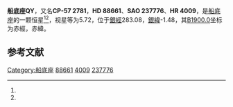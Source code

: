 {{Starbox begin
| name = 船底座QY
}}
{{Starbox observe
| epoch = [[J2000.0|J2000.0]]
| constell = [[船底座|船底座]]<ref name=SIMBAD>{{cite web
 | url=http://simbad.u-strasbg.fr/simbad/sim-id?Ident=HR+4009
 | title =Pulsating variable Star
 | publisher=Centre de Données astronomiques de Strasbourg
 | work=SIMBAD
 | accessdate=2012-07-13}}</ref><ref name=DATA>{{cite web
 | url=http://vizier.u-strasbg.fr/viz-bin/VizieR-5?-out.add=.&-source=5050&-corr=PK=HR&-out.max=9999&HR=4009
 | title =VizieR Detailed Page
 | accessdate=2012-07-13}}</ref>
| 星官 = 
| ra = {{RA|10|11|46.5}}<ref name=SIMBAD /><ref name=DATA />
| dec = {{DEC|-58|3|38}}<ref name=SIMBAD /><ref name=DATA />
| appmag_v = 5.72<ref name=SIMBAD /><ref name=DATA />
}}
{{Starbox character
| class = B2IVpne<ref name=SIMBAD /><ref name=DATA />
| b-v = -0.08<ref name=SIMBAD /><ref name=DATA />
| u-b = -0.91<ref name=SIMBAD /><ref name=DATA />
| r-i = -0.04<ref name=SIMBAD /><ref name=DATA />
| variable = 
}}
{{Starbox astrometry
| radial_v = -0.91
| prop_mo_ra = 31
| parallax = 
| p_error = 
}}
{{Starbox catalog
| names =CP-57 2781，[[SAO星表|SAO]] 237776，[[HD星表|HD]] 88661，[[HR星表|HR]] 4009}}
{{Starbox reference |Simbad=HR+4009}}
{{Starbox end}}

'''船底座QY'''，又名'''CP-57 2781'''，'''HD 88661'''、'''SAO 237776'''、'''HR 4009'''，是[[船底座|船底座]]的一颗恒星<ref name=SIMBAD /><ref name=DATA />，视星等为5.72，位于[[銀道座標系|銀經]]283.08，[[銀道座標系|銀緯]]-1.48，其[[B1900.0|B1900.0]]坐标为赤經{{RA|10|8|17.3}}，赤緯{{DEC|-57|-1.48|0}}。

== 参考文献 ==
{{reflist}}

{{star-stub}}

{{船底座恒星}}
[[Category:船底座|Category:船底座]]
[[Category:HD和HDE天體|88661]]
[[Category:HR天體|4009]]
[[Category:SAO天體|237776]]